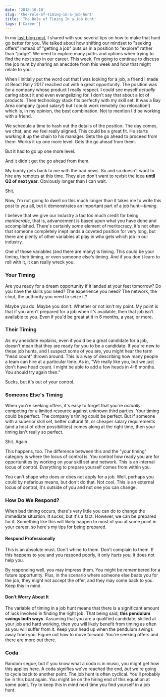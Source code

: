 ```yaml
---
date: '2018-10-10'
slug: 'the-role-of-timing-in-a-job-hunt'
title: 'The Role of Timing In a Job Hunt'
tags: ['Career']
---
```


In my [last blog post](https://kyleshevlin.com/how-to-be-more-successful-on-your-next-web-developer-job-hunt/), I shared with you several tips on how to make that hunt go better for you. We talked about how shifting our mindset to "seeking offers" instead of "getting a job" puts us in a position to "explore" rather than "judge". We need to explore many paths and options when trying to find the next step in our career. This week, I'm going to continue to discuss the job hunt by sharing an anecdote from this week and how that might relate to you.

When I initially put the word out that I was looking for a job, a friend I made at React Rally 2017 reached out with a great opportunity. The position was for a company whose product I really respect. I could see myself _actually_ caring about it and even evangelizing for. I don't say that about a lot of products. Their technology stack fits perfectly with my skill set. It was a Bay Area company (good salary!) but I could work remotely (no relocation!) which is, in my opinion, the best combination. Not to mention I'd be working with a friend.

We schedule a time to hash out the details of the position. The day comes, we chat, and we feel really aligned. This could be a great fit. He starts working it up the chain to his manager. Gets the go ahead to proceed from them. Works it up one more level. Gets the go ahead from them.

But it had to go up one more level.

And it didn't get the go ahead from them.

My buddy gets back to me with the bad news. So and so doesn't want to hire any remotes at this time. They also don't want to revisit the idea **until Q2 of next year**. Obviously longer than I can wait.

Shit.

Now, I'm not going to dwell on this much longer than it takes me to write this post to you all, but it demonstrates an important part of a job hunt—_timing_.

I believe that we give our industry a tad too much credit for being _meritocratic_, that is, advancement is based upon what you have done and accomplished. There's certainly _some_ element of meritocracy, it's not often that someone completely inept lands a coveted position for very long, but there are plenty of other variables at play in who gets which job in our industry.

One of those variables (and there are many) is timing. This could be your timing, their timing, or even someone else's timing. And if you don't learn to roll with it, it can really wreck you.

### Your Timing

Are you ready for a dream opportunity if it landed at your feet tomorrow? Do you have the skills you need? The experience you need? The network, the clout, the authority you need to seize it?

Maybe you do. Maybe you don't. Whether or not isn't my point. My point is that if you aren't prepared for a job when it's available, then that job isn't available to you. Even if you'd be great at it in 6 months, a year, or more.

### Their Timing

As my anecdote explains, even if you'd be a great candidate for a job, doesn't mean that they are ready for you to be a candidate. If you're new to these job hunts, and I suspect some of you are, you might hear the term "head count" thrown around. This is a way of describing how many people a team can hire at a particular time. As in, "We really like you, but we just don't have head count. I might be able to add a few heads in 4-6 months. You should try again then."

Sucks, but it's out of your control.

### Someone Else's Timing

When you're seeking offers, it's easy to forget that you're _actually_ competing for a limited resource against unknown third parties. Your timing could be perfect. The company's timing could be perfect. But if someone with a superior skill set, better cultural fit, or cheaper salary requirements (and a host of other possibilities) comes along at the right time, then your timing isn't really so perfect.

Shit. Again.

This happens, too. The difference between this and the "your timing" category is where the locus of control is. You control how ready you are for opportunities by working on your skill set and network. This is an internal locus of control. Everything to prepare yourself comes from within you.

You can't shape who does or does not apply for a job. Well, perhaps you could by nefarious means, but don't do that. Not cool. This is an external locus of control, it's outside of you and not one you can change.

### How Do We Respond?

When bad timing occurs, there's very little you can do to change the immediate situation. It sucks, but it's a fact. However, we can be prepared for it. Something like this will likely happen to most of you at some point in your career, so here's my tips for being prepared.

#### Respond Professionally

This is an absolute must. Don't whine to them. Don't complain to them. If this happens to you and you respond poorly, it only _hurts you_, it does not help you.

By responding well, you may impress them. You might be remembered for a future opportunity. Plus, in the scenario where someone else beats you for the job, they might not accept the offer, and they may come back to you. Keep this in mind.

#### Don't Worry About It

The variable of timing in a job hunt means that there is a significant amount of luck involved in finding the right job. That being said, **this pendulum swings both ways**. Assuming that you are a qualified candidate, skilled at your job and hard working, then you will likely benefit from timing as often as you will suffer from it. Keep your head up when the pendulum swings away from you. Figure out how to move forward. You're seeking offers and there are more out there.

### Coda

Random segue, but if you know what a coda is in music, you might get how this applies here. A coda signifies we've reached the end, _but_ we're going to cycle back to another point. The job hunt is often cyclical. You'll probably be in this boat again. You might be on the hiring end of this equation at some point. Try to keep this in mind next time you find yourself in a job hunt.
